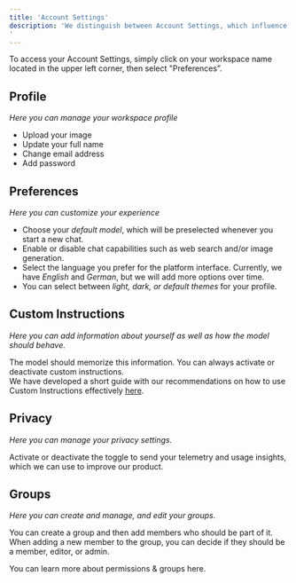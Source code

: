 ```yaml
---
title: 'Account Settings'
description: 'We distinguish between Account Settings, which influence only your personal account, and Workspace Settings, which impact the entire workspace.
'
---
```

To access your Account Settings, simply click on your workspace name located in the upper left corner, then select "Preferences”.

## Profile
_Here you can manage your workspace profile_
- Upload your image
- Update your full name
- Change email address
- Add password

## Preferences
_Here you can customize your experience_
- Choose your _default model_, which will be preselected whenever you start a new chat.
- Enable or disable chat capabilities such as web search and/or image generation.
- Select the language you prefer for the platform interface. Currently, we have _English_ and _German_, but we will add more options over time.
- You can select between _light, dark, or default themes_ for your profile.

## Custom Instructions
_Here you can add information about yourself as well as how the model should behave._

The model should memorize this information. You can always activate or deactivate custom instructions. <br />
We have developed a short guide with our recommendations on how to use Custom Instructions effectively [here](/product/instructions).

## Privacy
_Here you can manage your privacy settings._

Activate or deactivate the toggle to send your telemetry and usage insights, which we can use to improve our product.

## Groups
_Here you can create and manage, and edit your groups._

You can create a group and then add members who should be part of it. When adding a new member to the group, you can decide if they should be a member, editor, or admin. 

You can learn more about permissions & groups here.
